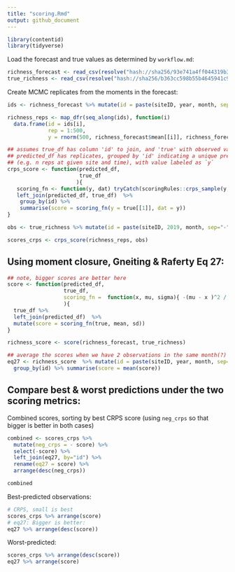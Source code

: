 ```yaml
---
title: "scoring.Rmd"
output: github_document
---
```


```r
library(contentid)
library(tidyverse)
```

Load the forecast and true values as determined by `workflow.md`:

```r
richness_forecast <- read_csv(resolve("hash://sha256/93e741a4ff044319b3288d71c71d4e95a76039bc3656e252621d3ad49ccc8200"))
true_richness <- read_csv(resolve("hash://sha256/b363cc598b55b4645941c99958542aa16db77363ded84544eb49c6ffe478441e"))
```

Create MCMC replicates from the moments in the forecast:

```r


ids <- richness_forecast %>% mutate(id = paste(siteID, year, month, sep="-")) %>% pull(id)

richness_reps <- map_dfr(seq_along(ids), function(i) 
  data.frame(id = ids[i],
             rep = 1:500, 
             y = rnorm(500, richness_forecast$mean[[i]], richness_forecast$sd[[i]])))
```




```r
## assumes true_df has column 'id' to join, and 'true' with observed value
## predicted_df has replicates, grouped by 'id' indicating a unique prediction 
## (e.g. n reps at given site and time), with value labeled as `y`
crps_score <- function(predicted_df,
                       true_df
                      ){
   scoring_fn <- function(y, dat) tryCatch(scoringRules::crps_sample(y, dat), error = function(e) NA_real_, finally = NA_real_)
   left_join(predicted_df, true_df)  %>% 
    group_by(id) %>% 
    summarise(score = scoring_fn(y = true[[1]], dat = y))
}

```



```r

obs <- true_richness %>% mutate(id = paste(siteID, 2019, month, sep="-")) %>% group_by(id) %>% summarize(true = mean(true))

scores_crps <- crps_score(richness_reps, obs)
```



## Using moment closure, Gneiting & Raferty Eq 27:


```r
## note, bigger scores are better here
score <- function(predicted_df,
                  true_df,
                  scoring_fn =  function(x, mu, sigma){ -(mu - x )^2 / sigma^2  - log(sigma)}
                  ){
  true_df %>% 
  left_join(predicted_df)  %>%
  mutate(score = scoring_fn(true, mean, sd))
}

```  


```r
richness_score <- score(richness_forecast, true_richness)

## average the scores when we have 2 observations in the same month(?)
eq27 <- richness_score  %>% mutate(id = paste(siteID, year, month, sep="-")) %>%
  group_by(id) %>% summarise(score = mean(score))

```

## Compare best & worst predictions under the two scoring metrics:

Combined scores, sorting by best CRPS score (using `neg_crps` so that bigger is better in both cases)

```r
combined <- scores_crps %>% 
  mutate(neg_crps = - score) %>% 
  select(-score) %>%
  left_join(eq27, by="id") %>%
  rename(eq27 = score) %>%
  arrange(desc(neg_crps))

combined
```



Best-predicted observations:

```r
# CRPS, small is best
scores_crps %>% arrange(score)
# eq27: Bigger is better:
eq27 %>% arrange(desc(score))
```

Worst-predicted:

```r
scores_crps %>% arrange(desc(score))
eq27 %>% arrange(score)
```





